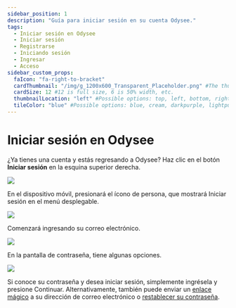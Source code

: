 ---
sidebar_position: 1
description: "Guía para iniciar sesión en su cuenta Odysee."
tags:
  - Iniciar sesión en Odysee
  - Iniciar sesión
  - Registrarse
  - Iniciando sesión
  - Ingresar
  - Acceso
sidebar_custom_props:
  faIcon: "fa-right-to-bracket"
  cardThumbnail: "/img/g_1200x600_Transparent_Placeholder.png" #The thumbnail on the category card.
  cardSize: 12 #12 is full size, 6 is 50% width, etc.
  thumbnailLocation: "left" #Possible options: top, left, bottom, right, none
  tileColor: "blue" #Possible options: blue, cream, darkpurple, lightpurple, mauve, orange, pink, none
---

# Iniciar sesión en Odysee

¿Ya tienes una cuenta y estás regresando a Odysee? Haz clic en el botón **Iniciar sesión** en la esquina superior derecha.

![](/img/es/image_16.png)

En el dispositivo móvil, presionará el ícono de persona, que mostrará Iniciar sesión en el menú desplegable.

![](/img/es/image_17.png)

Comenzará ingresando su correo electrónico.

![](/img/es/image_18.png)

En la pantalla de contraseña, tiene algunas opciones.

![](/img/es/image_19.png)

Si conoce su contraseña y desea iniciar sesión, simplemente ingrésela y presione Continuar. Alternativamente, también puede enviar un [enlace mágico](/es/category-basics/category-loggingin/loginlinks/) a su dirección de correo electrónico o [restablecer su contraseña](/es/category-basics/category-loggingin/passwordreset).